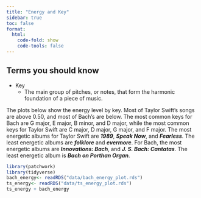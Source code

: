 ```yaml
---
title: "Energy and Key"
sidebar: true
toc: false
format:
  html:
    code-fold: show
    code-tools: false
---
```

:::{.callout-tip}
## Terms you should know
- Key
  - The main group of pitches, or notes, that form the harmonic foundation of a piece of music.
:::

The plots below show the energy level by key. Most of Taylor Swift's songs are above 0.50, and most of Bach's are below. The most common keys for Bach are G major, E major, B minor, and D major, while the most common keys for Taylor Swift are C major, D major, G major, and F major. The most energetic albums for Taylor Swift are ***1989***, ***Speak Now***, and ***Fearless***. The least energetic albums are ***folklore*** and ***evermore***. For Bach, the most energetic albums are ***Innovations: Bach***, and ***J. S. Bach: Cantatas***. The least energetic album is ***Bach on Porthan Organ***. 


```r
library(patchwork)
library(tidyverse)
bach_energy<- readRDS("data/bach_energy_plot.rds")
ts_energy<- readRDS("data/ts_energy_plot.rds")
ts_energy + bach_energy
```